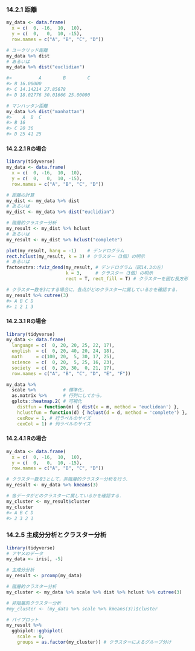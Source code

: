 ### 14.2.1 距離

```r
my_data <- data.frame(
  x = c(  0, -16,  10,  10),
  y = c(  0,   0,  10, -15),
  row.names = c("A", "B", "C", "D"))

# ユークリッド距離
my_data %>% dist
# あるいは
my_data %>% dist("euclidian")

#>          A        B        C
#> B 16.00000                  
#> C 14.14214 27.85678         
#> D 18.02776 30.01666 25.00000

# マンハッタン距離
my_data %>% dist("manhattan")
#>    A  B  C
#> B 16      
#> C 20 36   
#> D 25 41 25
```

#### 14.2.2.1 Rの場合

```r
library(tidyverse)
my_data <- data.frame(
  x = c(  0, -16,  10,  10),
  y = c(  0,   0,  10, -15),
  row.names = c("A", "B", "C", "D"))

# 距離の計算
my_dist <- my_data %>% dist
# あるいは
my_dist <- my_data %>% dist("euclidian")

# 階層的クラスター分析
my_result <- my_dist %>% hclust
# あるいは
my_result <- my_dist %>% hclust("complete")

plot(my_result, hang = -1)    # デンドログラム
rect.hclust(my_result, k = 3) # クラスター（3個）の明示
# あるいは
factoextra::fviz_dend(my_result, # デンドログラム（図14.3の左）
                      k = 3,     # クラスター（3個）の明示
                      rect = T, rect_fill = T) # クラスターを囲む長方形

# クラスター数を3にする場合に，各点がどのクラスターに属しているかを確認する．
my_result %>% cutree(3)
#> A B C D 
#> 1 2 1 3 
```

#### 14.2.3.1 Rの場合

```r
library(tidyverse)
my_data <- data.frame(
  language = c(  0, 20, 20, 25, 22, 17),
  english  = c(  0, 20, 40, 20, 24, 18),
  math     = c(100, 20,  5, 30, 17, 25),
  science  = c(  0, 20,  5, 25, 16, 23),
  society  = c(  0, 20, 30,  0, 21, 17),
  row.names = c("A", "B", "C", "D", "E", "F"))

my_data %>%
  scale %>%          # 標準化，
  as.matrix %>%      # 行列にしてから，
  gplots::heatmap.2( # 可視化
    distfun = function(m) { dist(x = m, method = 'euclidean') },
    hclustfun = function(d) { hclust(d = d, method = 'complete') },
    cexRow = 1, # 行ラベルのサイズ
    cexCol = 1) # 列ラベルのサイズ
```

#### 14.2.4.1 Rの場合

```r
my_data <- data.frame(
  x = c(  0, -16,  10,  10),
  y = c(  0,   0,  10, -15),
  row.names = c("A", "B", "C", "D"))

# クラスター数を3として，非階層的クラスター分析を行う．
my_result <- my_data %>% kmeans(3)

# 各データがどのクラスターに属しているかを確認する．
my_cluster <- my_result$cluster
my_cluster
#> A B C D 
#> 2 3 2 1 
```

### 14.2.5 主成分分析とクラスター分析

```r
library(tidyverse)
# アヤメのデータ
my_data <- iris[, -5]

# 主成分分析
my_result <- prcomp(my_data)

# 階層的クラスター分析
my_cluster <- my_data %>% scale %>% dist %>% hclust %>% cutree(3)

# 非階層的クラスター分析
#my_cluster <- (my_data %>% scale %>% kmeans(3))$cluster

# バイプロット
my_result %>%
  ggbiplot::ggbiplot(
    scale = 0,
    groups = as.factor(my_cluster)) # クラスターによるグループ分け
```

